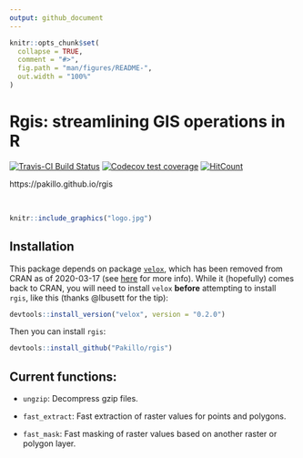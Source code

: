```yaml
---
output: github_document
---
```


<!-- README.md is generated from README.Rmd. Please edit that file -->

```r
knitr::opts_chunk$set(
  collapse = TRUE,
  comment = "#>",
  fig.path = "man/figures/README-",
  out.width = "100%"
)
```

# Rgis: streamlining GIS operations in R

<!-- badges: start -->
[![Travis-CI Build Status](https://travis-ci.org/Pakillo/rgis.svg?branch=master)](https://travis-ci.org/Pakillo/rgis)
[![Codecov test coverage](https://codecov.io/gh/Pakillo/rgis/branch/master/graph/badge.svg)](https://codecov.io/gh/Pakillo/rgis?branch=master)
[![HitCount](http://hits.dwyl.com/Pakillo/rgis.svg)](http://hits.dwyl.com/Pakillo/rgis)
<!-- badges: end -->

https://pakillo.github.io/rgis

<br>

```r
knitr::include_graphics("logo.jpg")

```


## Installation

This package depends on package [`velox`](https://github.com/hunzikp/velox), which has been removed from CRAN as of 2020-03-17 (see [here](https://github.com/hunzikp/velox/issues/43) for more info). While it (hopefully) comes back to CRAN, you will need to install `velox` **before** attempting to install `rgis`, like this (thanks @lbusett for the tip):

``` r
devtools::install_version("velox", version = "0.2.0")
```

Then you can install `rgis`:

``` r
devtools::install_github("Pakillo/rgis")
```


## Current functions:

- `ungzip`: Decompress gzip files.

- `fast_extract`: Fast extraction of raster values for points and polygons.

- `fast_mask`: Fast masking of raster values based on another raster or polygon layer.




